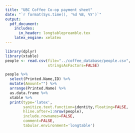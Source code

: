 ```yaml
---
title: "UBC Coffee Co-op payment sheet"
date: "`r format(Sys.time(), '%d %B, %Y')`"
output:
  pdf_document:
    includes:
      in_header: longtablepreamble.tex
    latex_engine: xelatex
---
```


```r
library(dplyr)
library(xtable)
people <- read.csv(file="../coffee_database/people.csv",
                   stringsAsFactors=FALSE)

people %>%
  select(Printed.Name,ID) %>%
  mutate(Amount="") %>%
  arrange(Printed.Name) %>%
  as.data.frame %>%
  xtable %>%
  print(type='latex',
        sanitize.text.function=identity,floating=FALSE,
        hline.after=1:nrow(people),
        include.rownames=FALSE,
        comment=FALSE,
        tabular.environment='longtable')
      
```

